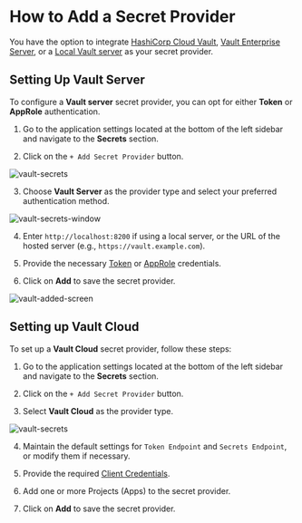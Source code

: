 
# How to Add a Secret Provider<PremiumBadge />

You have the option to integrate [HashiCorp Cloud Vault](https://developer.hashicorp.com/hcp), [Vault Enterprise Server](https://developer.hashicorp.com/vault/docs/enterprise), or a [Local Vault server](https://developer.hashicorp.com/vault/docs/install) as your secret provider.

## Setting Up Vault Server

To configure a **Vault server** secret provider, you can opt for either **Token** or **AppRole** authentication.

1. Go to the application settings located at the bottom of the left sidebar and navigate to the **Secrets** section.

2. Click on the `+ Add Secret Provider` button.

![vault-secrets](/screenshots/secret-variables/hashicorp-vault/1-secrets-home-window.webp)

3. Choose **Vault Server** as the provider type and select your preferred authentication method.

![vault-secrets-window](/screenshots/secret-variables/hashicorp-vault/2-local-vault-secrets.webp)

4. Enter `http://localhost:8200` if using a local server, or the URL of the hosted server (e.g., `https://vault.example.com`).

5. Provide the necessary [Token](https://developer.hashicorp.com/vault/docs/commands/token) or [AppRole](https://developer.hashicorp.com/vault/tutorials/auth-methods/approle) credentials.

6. Click on **Add** to save the secret provider.

![vault-added-screen](/screenshots/secret-variables/hashicorp-vault/3-added-vault.webp)


## Setting up Vault Cloud

To set up a **Vault Cloud** secret provider, follow these steps:

1. Go to the application settings located at the bottom of the left sidebar and navigate to the **Secrets** section.

2. Click on the `+ Add Secret Provider` button.

3. Select **Vault Cloud** as the provider type.

![vault-secrets](/screenshots/secret-variables/hashicorp-vault/4-vault-cloud-setup.webp)

4. Maintain the default settings for `Token Endpoint` and `Secrets Endpoint`, or modify them if necessary.

5. Provide the required [Client Credentials](https://developer.hashicorp.com/hcp/docs/hcp/admin/iam/service-principals).

6. Add one or more Projects (Apps) to the secret provider.

7. Click on **Add** to save the secret provider.
